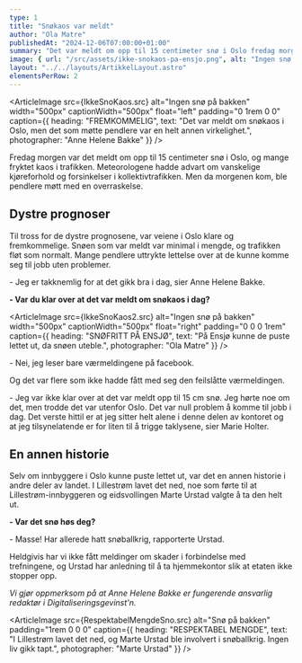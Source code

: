 ```yaml
---
type: 1
title: "Snøkaos var meldt"
author: "Ola Matre"
publishedAt: "2024-12-06T07:00:00+01:00"
summary: "Det var meldt om opp til 15 centimeter snø i Oslo fredag morgen, det som fulgte skulle sjokkere alle."
image: { url: "/src/assets/ikke-snokaos-pa-ensjo.png", alt: "Ingen snø på bakken", height: "400px" }
layout: "../../layouts/ArtikkelLayout.astro"
elementsPerRow: 2
---
```


<ArticleImage src={IkkeSnoKaos.src} alt="Ingen snø på bakken" width="500px" captionWidth="500px" float="left" padding="0 1rem 0 0" caption={{
  heading: "FREMKOMMELIG",
  text: "Det var meldt om snøkaos i Oslo, men det som møtte pendlere var en helt annen virkelighet.",
  photographer: "Anne Helene Bakke"
}} />

Fredag morgen var det meldt om opp til 15 centimeter snø i Oslo, og mange fryktet kaos i trafikken.
Meteorologene hadde advart om vanskelige kjøreforhold og forsinkelser i kollektivtrafikken. Men da morgenen kom, ble pendlere møtt med en overraskelse.

## Dystre prognoser

Til tross for de dystre prognosene, var veiene i Oslo klare og fremkommelige. Snøen som var meldt var minimal i mengde, og trafikken fløt som normalt.
Mange pendlere uttrykte lettelse over at de kunne komme seg til jobb uten problemer.

\- Jeg er takknemlig for at det gikk bra i dag, sier Anne Helene Bakke.

**- Var du klar over at det var meldt om snøkaos i dag?**

<ArticleImage src={IkkeSnoKaos2.src} alt="Ingen snø på bakken" width="500px" captionWidth="500px" float="right" padding="0 0 0 1rem" caption={{
  heading: "SNØFRITT PÅ ENSJØ",
  text: "På Ensjø kunne de puste lettet ut, da snøen uteble.",
  photographer: "Ola Matre"
}} />

\- Nei, jeg leser bare værmeldingene på facebook.

Og det var flere som ikke hadde fått med seg den feilslåtte værmeldingen.

\- Jeg var ikke klar over at det var meldt opp til 15 cm snø. Jeg hørte noe om det, men trodde det var utenfor Oslo. Det var null problem å komme til jobb i dag. Det verste hittil er at jeg sitter helt alene i denne delen av kontoret og at jeg tilsynelatende er for liten til å trigge taklysene, sier Marie Holter.

## En annen historie

Selv om innbyggere i Oslo kunne puste lettet ut, var det en annen historie i andre deler av landet. I Lillestrøm lavet det ned, noe som førte til at Lillestrøm-innbyggeren og eidsvollingen Marte Urstad valgte å ta den helt ut.

**- Var det snø høs deg?**

\- Masse! Har allerede hatt snøballkrig, rapporterte Urstad.

Heldgivis har vi ikke fått meldinger om skader i forbindelse med trefningene, og Urstad har anledning til å ta hjemmekontor slik at etaten ikke stopper opp.

<i>Vi gjør oppmerksom på at Anne Helene Bakke er fungerende ansvarlig redaktør i Digitaliseringsgevinst'n.</i>

<ArticleImage src={RespektabelMengdeSno.src} alt="Snø på bakken" padding="1rem 0 0 0" caption={{
  heading: "RESPEKTABEL MENGDE",
  text: "I Lillestrøm lavet det ned, og Marte Urstad ble involvert i snøballkrig. Ingen liv gikk tapt.",
  photographer: "Marte Urstad"
}} />

